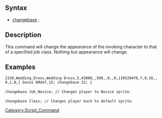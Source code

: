 == Syntax ==
* [[changebase]] <job ID number>;
== Description ==
This command will change the appearance of the invoking character to that 
of a specified job class. Nothing but appearance will change.

== Examples== 

 2338,Wedding_Dress,Wedding Dress,5,43000,,500,,0,,0,119529470,7,0,16,,0,1,0,{ bonus bMdef,15; changebase 22; }
 
 changebase Job_Novice; // Changes player to Novice sprite.
 
 changebase Class; // Changes player back to default sprite.

[[Category:Script_Command]]